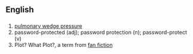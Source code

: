 ==English==
==={{Initialism}}===
# [[w:pulmonary wedge pressure|pulmonary wedge pressure]]
# password-protected (adj); password protection (n); password-protect (v)
# Plot? What Plot?, a term from [[fan fiction]]